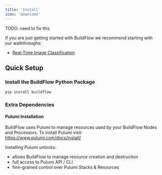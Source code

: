 ```yaml
---
title: 'Install'
icon: 'download'
---
```


TODO: need to fix this

If you are just getting started with BuildFlow we recommend starting with our walkthroughs:
- [Real-Time Image Classification](/walkthroughs/realtime-image-classification)

## Quick Setup

### Install the BuildFlow Python Package

```bash
pip install buildflow
```

### Extra Dependencies

#### Pulumi Installation

BuildFlow uses Pulumi to manage resources used by your BuildFlow Nodes and Processors. To install Pulumi visit: https://www.pulumi.com/docs/install/

Installing Pulumi unlocks:
- allows BuildFlow to manage resource creation and destruction
- full access to Pulumi API / CLI
- fine-grained control over Pulumi Stacks & Resources
